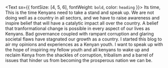 <Text sx={{ fontSize: [4, 5, 6], fontWeight: `bold`, color: `heading` }}>
  Its time,
</Text>
This is the time Kenyans need to take a stand and speak up. We are not doing well
as a country in all sectors, and we have to raise awareness and inspire belief that
will have a catalytic impact all over the country. A belief that tranformational
change is possible in every aspect of our lives as Kenyans. Bad governance coupled
with rampant corruption and glaring societal flaws have stagnated our growth as a
country. I started this blog to air my opinions and experiences as a Kenyan youth.
I want to speak up with the hope of inspiring my fellow youth and all kenyans to
wake up and reclaim Kenya from the shackles of corruption, tribalism and a barrel
of issues that hinder us from becoming the prosperous nation we can be.

